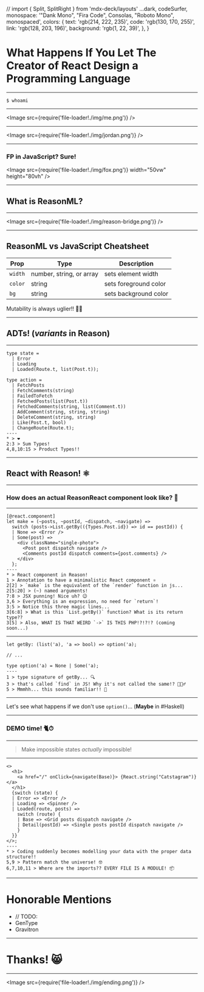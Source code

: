 // import { Split, SplitRight } from 'mdx-deck/layouts'
  ...dark,
  codeSurfer,
  monospace: '"Dank Mono", "Fira Code", Consolas, "Roboto Mono", monospaced',
  colors: {
    text: 'rgb(214, 222, 235)',
    code: 'rgb(130, 170, 255)',
    link: 'rgb(128, 203, 196)',
    background: 'rgb(1, 22, 39)',
  },
}

# What Happens If You Let The Creator of React Design a Programming Language

---


`$ whoami`

---

<Image src={require('file-loader!./img/me.png')} />

---

<Image src={require('file-loader!./img/jordan.png')} />

---


### FP in JavaScript? Sure!

<Image src={require('file-loader!./img/fox.png')} width="50vw" height="80vh" />

---


## What is ReasonML?

---

<Image src={require('file-loader!./img/reason-bridge.png')} />

---


## ReasonML vs JavaScript Cheatsheet

| Prop    | Type                     | Description           |
| ------- | ------------------------ | --------------------- |
| `width` | number, string, or array | sets element width    |
| `color` | string                   | sets foreground color |
| `bg`    | string                   | sets background color |

Mutability is always uglier!! 🙌🏼

---


## ADTs! (_variants_ in Reason)

---


```reason Variants! 🙌🏼
type state =
  | Error
  | Loading
  | Loaded(Route.t, list(Post.t));

type action =
  | FetchPosts
  | FetchComments(string)
  | FailedToFetch
  | FetchedPosts(list(Post.t))
  | FetchedComments(string, list(Comment.t))
  | AddComment(string, string, string)
  | DeleteComment(string, string)
  | Like(Post.t, bool)
  | ChangeRoute(Route.t);
----
* > ❤️
2:3 > Sum Types!
4,8,10:15 > Product Types!!
```

---


## React with Reason! ⚛️

---


### How does an actual ReasonReact component look like? 🤔

---


```reason Pattern matching! 🙌🏼
[@react.component]
let make = (~posts, ~postId, ~dispatch, ~navigate) =>
  switch (posts->List.getBy(({Types.Post.id}) => id == postId)) {
  | None => <Error />
  | Some(post) =>
    <div className="single-photo">
      <Post post dispatch navigate />
      <Comments postId dispatch comments={post.comments} />
    </div>
  };
----
* > React component in Reason!
1 > Annotation to have a minimalistic React component ⚛️
2[2] > `make` is the equivalent of the `render` function in js...
2[5:20] > (~) named arguments!
7:8 > JSX punning! Nice uh? 😉
3,6 > Everything is an expression, no need for `return`!
3:5 > Notice this three magic lines...
3[6:8] > What is this `List.getBy()` function? What is its return type??
3[5] > Also, WHAT IS THAT WEIRD `->` IS THIS PHP!?!?!? (coming soon...)
```

---


```reason
let getBy: (list('a), 'a => bool) => option('a);

// ...

type option('a) = None | Some('a);
----
1 > type signature of getBy... 🔍
3 > that's called `find` in JS! Why it's not called the same!? 🤷🏼‍♂️
5 > Mmmhh... this sounds familiar!! 🤔
```

---


Let's see what happens if we don't use `option()`... (**Maybe** in #Haskell)

---


### DEMO time! 🐈⏱

---


> Make impossible states _actually_ impossible!

---


```reason
<>
  <h1>
    <a href="/" onClick={navigate(Base)}> {React.string("Catstagram")} </a>
  </h1>
  {switch (state) {
  | Error => <Error />
  | Loading => <Spinner />
  | Loaded(route, posts) =>
    switch (route) {
    | Base => <Grid posts dispatch navigate />
    | Detail(postId) => <Single posts postId dispatch navigate />
    }
  }}
</>;
----
* > Coding suddenly becomes modelling your data with the proper data structure!!
5,9 > Pattern match the universe! 🤓
6,7,10,11 > Where are the imports?? EVERY FILE IS A MODULE! 📦
```

---


# Honorable Mentions

- // TODO:
- GenType
- Gravitron

---


# Thanks! 😸

---

<Image src={require('file-loader!./img/ending.png')} />
